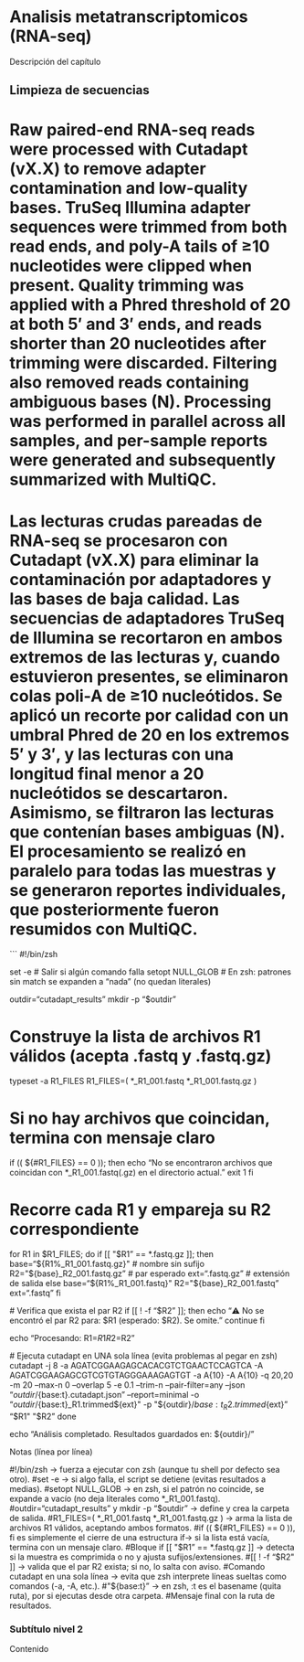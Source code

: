 # Analisis metatranscriptomicos (RNA-seq)

Descripción del capítulo


## Limpieza de secuencias
# Raw paired-end RNA-seq reads were processed with Cutadapt (vX.X) to remove adapter contamination and low-quality bases. TruSeq Illumina adapter sequences were trimmed from both read ends, and poly-A tails of ≥10 nucleotides were clipped when present. Quality trimming was applied with a Phred threshold of 20 at both 5′ and 3′ ends, and reads shorter than 20 nucleotides after trimming were discarded. Filtering also removed reads containing ambiguous bases (N). Processing was performed in parallel across all samples, and per-sample reports were generated and subsequently summarized with MultiQC.

# Las lecturas crudas pareadas de RNA-seq se procesaron con Cutadapt (vX.X) para eliminar la contaminación por adaptadores y las bases de baja calidad. Las secuencias de adaptadores TruSeq de Illumina se recortaron en ambos extremos de las lecturas y, cuando estuvieron presentes, se eliminaron colas poli-A de ≥10 nucleótidos. Se aplicó un recorte por calidad con un umbral Phred de 20 en los extremos 5′ y 3′, y las lecturas con una longitud final menor a 20 nucleótidos se descartaron. Asimismo, se filtraron las lecturas que contenían bases ambiguas (N). El procesamiento se realizó en paralelo para todas las muestras y se generaron reportes individuales, que posteriormente fueron resumidos con MultiQC.

```
#!/bin/zsh

set -e                    # Salir si algún comando falla
setopt NULL_GLOB         # En zsh: patrones sin match se expanden a “nada” (no quedan literales)

outdir="cutadapt_results"
mkdir -p "$outdir"

# Construye la lista de archivos R1 válidos (acepta .fastq y .fastq.gz)
typeset -a R1_FILES
R1_FILES=( *_R1_001.fastq *_R1_001.fastq.gz )

# Si no hay archivos que coincidan, termina con mensaje claro
if (( ${#R1_FILES} == 0 )); then
  echo "No se encontraron archivos que coincidan con *_R1_001.fastq(.gz) en el directorio actual."
  exit 1
fi

# Recorre cada R1 y empareja su R2 correspondiente
for R1 in $R1_FILES; do
  if [[ "$R1" == *.fastq.gz ]]; then
    base="${R1%_R1_001.fastq.gz}"          # nombre sin sufijo
    R2="${base}_R2_001.fastq.gz"           # par esperado
    ext=".fastq.gz"                        # extensión de salida
  else
    base="${R1%_R1_001.fastq}"
    R2="${base}_R2_001.fastq"
    ext=".fastq"
  fi

  # Verifica que exista el par R2
  if [[ ! -f "$R2" ]]; then
    echo "⚠️  No se encontró el par R2 para: $R1   (esperado: $R2). Se omite."
    continue
  fi

  echo "Procesando: R1=$R1   R2=$R2"

  # Ejecuta cutadapt en UNA sola línea (evita problemas al pegar en zsh)
  cutadapt -j 8 -a AGATCGGAAGAGCACACGTCTGAACTCCAGTCA -A AGATCGGAAGAGCGTCGTGTAGGGAAAGAGTGT -a A{10} -A A{10} -q 20,20 -m 20 --max-n 0 --overlap 5 -e 0.1 --trim-n --pair-filter=any --json "${outdir}/${base:t}.cutadapt.json" --report=minimal -o "${outdir}/${base:t}_R1.trimmed${ext}" -p "${outdir}/${base:t}_R2.trimmed${ext}" "$R1" "$R2"
done

echo "Análisis completado. Resultados guardados en: ${outdir}/"

Notas (línea por línea)

#!/bin/zsh → fuerza a ejecutar con zsh (aunque tu shell por defecto sea otro).
#set -e → si algo falla, el script se detiene (evitas resultados a medias).
#setopt NULL_GLOB → en zsh, si el patrón no coincide, se expande a vacío (no deja literales como *_R1_001.fastq).
#outdir="cutadapt_results" y mkdir -p "$outdir" → define y crea la carpeta de salida.
#R1_FILES=( *_R1_001.fastq *_R1_001.fastq.gz ) → arma la lista de archivos R1 válidos, aceptando ambos formatos.
#if (( ${#R1_FILES} == 0 )), fi es simplemente el cierre de una estructura if→ si la lista está vacía, termina con un mensaje claro.
#Bloque if [[ "$R1" == *.fastq.gz ]] → detecta si la muestra es comprimida o no y ajusta sufijos/extensiones.
#[[ ! -f "$R2" ]] → valida que el par R2 exista; si no, lo salta con aviso.
#Comando cutadapt en una sola línea → evita que zsh interprete líneas sueltas como comandos (-a, -A, etc.).
#"${base:t}" → en zsh, :t es el basename (quita ruta), por si ejecutas desde otra carpeta.
#Mensaje final con la ruta de resultados.



### Subtítulo nivel 2

Contenido
